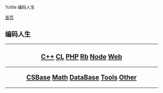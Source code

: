 %title 编码人生

[[../index|首页]]
==编码人生==
----
<center>
<h2>
[[cpp/index|C++]]
[[commonlisp/index|CL]]
[[php/index|PHP]]
[[ruby/index|Rb]]
[[node/index|Node]]
[[web/index|Web]]
----
[[csbase/index|CSBase]]
[[math/index|Math]]
[[database/index|DataBase]]
[[tools/index|Tools]]
[[other/index|Other]]
</h2>
</center>
----
